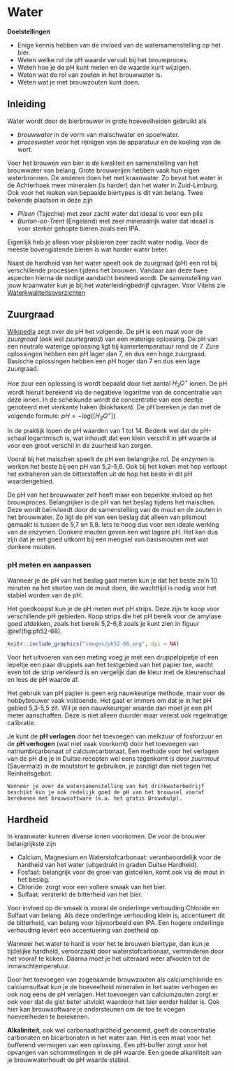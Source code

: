 # Water

**Doelstellingen**

-  Enige kennis hebben van de invloed van de watersamenstelling op het bier.
-  Weten welke rol de pH waarde vervult bij het brouwproces.
-  Weten hoe je de pH kunt meten en de waarde kunt wijzigen.
-  Weten wat de rol van zouten in het brouwwater is.
-  Weten wat je met brouwzouten kunt doen.

## Inleiding

Water wordt door de bierbrouwer in grote hoeveelheiden gebruikt als

-  *brouwwater* in de vorm van maischwater en spoelwater.
-  *proceswater* voor het reinigen van de apparatuur en de koeling van de wort.

Voor het brouwen van bier is de kwaliteit en samenstelling van het brouwwater van belang. Grote brouwerijen hebben vaak hun eigen waterbronnen. De anderen doen het met kraanwater. Zo bevat het water in de Achterhoek meer mineralen (is harder) dan het water in Zuid-Limburg. Ook voor het maken van bepaalde biertypes is dit van belang. Twee bekende plaatsen in deze zijn

-  *Pilsen* (Tsjechie) met zeer zacht water dat ideaal is voor een pils
-  *Burton-on-Trent* (Engeland) met zeer mineraalrijk water dat ideaal is voor sterker gehopte bieren zoals een IPA.

Eigenlijk heb je alleen voor pilsbieren zeer zacht water nodig. Voor de meeste bovengistende bieren is wat harder water beter.

Naast de hardheid van het water speelt ook de zuurgraad (pH) een rol bij verschillende processen tijdens het brouwen. Vandaar aan deze twee aspecten hierna de nodige aandacht besteed wordt. De samenstelling van jouw kraanwater kun je bij het waterleidingbedrijf opvragen. Voor Vitens zie [Waterkwaliteitsoverzichten](https://www.vitens.nl/service/waterkwaliteit/waterkwaliteitsoverzichten)

## Zuurgraad

[Wikipedia](https://nl.wikipedia.org/wiki/PH) zegt over de pH het volgende. De pH is een maat voor de *zuurgraad* (ook wel *zuurtegraad*) van een waterige oplossing. De pH van een neutrale waterige oplossing ligt bij kamertemperatuur rond de 7. Zure oplossingen hebben een pH lager dan 7, en dus een hoge zuurgraad. Basische oplossingen hebben een pH hoger dan 7 en dus een lage zuurgraad.

Hoe zuur een oplossing is wordt bepaald door het aantal $H_3O^+$ ionen. De pH wordt hieruit berekend via de negatieve logaritme van de concentratie van deze ionen. In de scheikunde wordt de concentratie van een deeltje genoteerd met vierkante haken (blokhaken). De pH  bereken je dan met de volgende formule: $pH = -log([H_3O^+])$

In de praktijk lopen de pH waarden van 1 tot 14. Bedenk wel dat de pH-schaal logaritmisch is, wat inhoudt dat een klein verschil in pH waarde al voor een groot verschil in de zuurheid kan zorgen.

Vooral bij het maischen speelt de pH een belangrijke rol. De enzymen is werken het beste bij een pH van 5,2-5,6. Ook bij het koken met hop verloopt het extraheren van de bitterstoffen uit de hop het beste in dit pH waardengebied.

De pH van het brouwwater zelf heeft maar een beperkte invloed op het brouwproces. Belangrijker is de pH van het beslag tijdens het maischen. Deze wordt beïnvloedt door de samenstelling van de mout en de zouten in het brouwwater. Zo ligt de pH van een beslag dat alleen van pilsmout gemaakt is tussen de 5,7 en 5,8. Iets te hoog dus voor een ideale werking van de enzymen. Donkere mouten geven een wat lagere pH. Het kan dus zijn dat je net goed uitkomt bij een mengsel van basismouten met wat donkere mouten.

### pH meten en aanpassen

Wanneer je de pH van het beslag gaat meten kun je dat het beste zo'n 10 minuten na het storten van de mout doen, die wachttijd is nodig voor het stabiel worden van de pH. 

Het goedkoopst kun je de pH meten met pH strips. Deze zijn te koop voor verschillende pH gebieden. Koop strips die het pH bereik voor de amylase goed afdekken, zoals het bereik 5,2-6,8 zoals je kunt zien in figuur \@ref(fig:ph52-68).

```r
knitr::include_graphics("images/ph52-68.png", dpi = NA)
```

Voor het uitvoeren van een meting voeg je met een druppelpipetje of een lepeltje een paar druppels aan het testgebied van het papier toe, wacht even tot de strip verkleurd is en vergelijk dan de kleur met de kleurenschaal en lees de pH waarde af.

Het gebruik van pH papier is geen erg nauwkeurige methode, maar voor de hobbybrouwer vaak voldoende. Het gaat er immers om dat je in het pH gebied 5,3-5,5 zit. Wil je een nauwkeuriger waarde dan moet je een pH meter aanschaffen. Deze is niet alleen duurder maar vereist ook regelmatige calibratie.

Je kunt de **pH verlagen** door het toevoegen van melkzuur of fosforzuur en de **pH verhogen** (wat niet vaak voorkomt) door het toevoegen van natriumbicarbonaat of calciumcarbonaat. Een methode voor het verlagen van de pH die je in Duitse recepten wel eens tegenkomt is door *zuurmout* (Sauermalz) in de moutstort te gebruiken, je zondigt dan niet tegen het Reinheitsgebot.


```block2
Wanneer je over de watersamenstelling van het drinkwaterbedrijf beschikt kun je ook redelijk goed de pH van het brouwsel vooraf berekenen met brouwsoftware (o.a. het gratis Brouwhulp).

```

## Hardheid

In kraanwater kunnen diverse ionen voorkomen. De voor de brouwer belangrijkste zijn

-  Calcium, Magnesium en Waterstofcarbonaat: verantwoordelijk voor de hardheid van het water (uitgedrukt in graden Duitse Hardheid).
-  Fosfaat: belangrijk voor de groei van gistcellen, komt ook via de mout in het beslag.
-  Chloride: zorgt voor een vollere smaak van het bier.
-  Sulfaat: versterkt de bitterheid van het bier.

Voor invloed op de smaak is vooral de onderlinge verhouding Chloride en Sulfaat van belang. Als deze onderlinge verhouding klein is, accentueert dit de bitterheid, van belang voor bijvoorbeeld een IPA. Een hogere onderlinge verhouding levert een accentuering van zoetheid op.

Wanneer het water te hard is voor het te brouwen biertype, dan kun je tijdelijke hardheid, veroorzaakt door waterstofcarbonaat, verminderen door het vooraf te koken. Daarna moet je het uiteraard weer afkoelen tot de inmaischtemperatuur.

Door het toevoegen van zogenaamde brouwzouten als calciumchloride en calciumsulfaat kun je de hoeveelheid mineralen in het water verhogen en ook nog eens de pH verlagen. Het toevoegen van calciumzouten zorgt er ook voor dat de gist beter uitvlokt waardoor het bier eerder helder is. Ook hier kan brouwsoftware je ondersteunen om de toe te voegen hoeveelheden te berekenen.

**Alkaliniteit**, ook wel carbonaathardheid genoemd, geeft de concentratie carbonaten en bicarbonaten in het water aan. Het is een maat voor het bufferend vermogen van een oplossing. Een pH-buffer zorgt voor het opvangen van schommelingen in de pH waarde. Een goede alkaniliteit van je brouwwaterhoudt de pH waarde stabiel.
